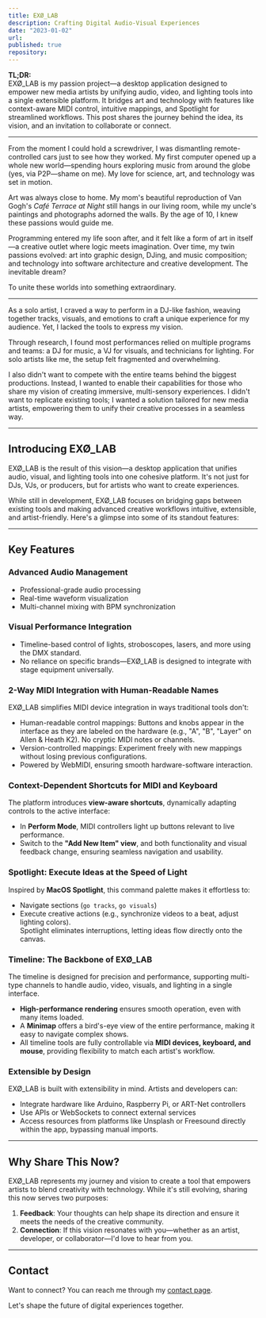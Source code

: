 ```yaml
---
title: EXØ_LAB
description: Crafting Digital Audio-Visual Experiences
date: "2023-01-02"
url: 
published: true
repository: 
---
```


**TL;DR:**  
<span className="text-brand-lime">EXØ_LAB</span> is my passion project—a desktop application designed to empower <span className="text-brand-lime">new media artists</span> by unifying audio, video, and lighting tools into a single extensible platform. It bridges <span className="text-brand-lime">art</span> and <span className="text-brand-lime">technology</span> with features like context-aware MIDI control, intuitive mappings, and Spotlight for streamlined workflows. This post shares the journey behind the idea, its vision, and an invitation to collaborate or connect.

---

From the moment I could hold a screwdriver, I was dismantling remote-controlled cars just to see how they worked. My first computer opened up a whole new world—spending hours exploring music from around the globe (yes, via P2P—shame on me). My love for science, art, and technology was set in motion. 

Art was always close to home. My mom's beautiful reproduction of Van Gogh's *Café Terrace at Night* still hangs in our living room, while my uncle's paintings and photographs adorned the walls. By the age of 10, I knew these passions would guide me.

Programming entered my life soon after, and it felt like a form of art in itself—a creative outlet where logic meets imagination. Over time, my twin passions evolved: <span className="text-brand-lime">art</span> into graphic design, DJing, and music composition; and <span className="text-brand-lime">technology</span> into software architecture and creative development. The inevitable dream?

To unite these worlds into something extraordinary.

---

As a solo artist, I craved a way to perform in a DJ-like fashion, weaving together tracks, visuals, and emotions to craft a unique experience for my audience. Yet, I lacked the tools to express my vision. 

Through research, I found most performances relied on multiple programs and teams: a DJ for music, a VJ for visuals, and technicians for lighting. For solo artists like me, the setup felt fragmented and overwhelming. 

I also didn't want to compete with the entire teams behind the biggest productions. Instead, I wanted to enable their capabilities for those who share my vision of creating immersive, multi-sensory experiences. I didn't want to replicate existing tools; I wanted a solution tailored for <span className="text-brand-lime">new media artists</span>, empowering them to unify their creative processes in a seamless way.

---

## Introducing <span className="text-brand-lime">EXØ_LAB</span>

EXØ_LAB is the result of this vision—a desktop application that unifies audio, visual, and lighting tools into one cohesive platform. It's not just for DJs, VJs, or producers, but for artists who want to create experiences.  

While still in development, EXØ_LAB focuses on bridging gaps between existing tools and making advanced creative workflows intuitive, extensible, and artist-friendly. Here's a glimpse into some of its standout features:

---

## Key Features

### Advanced Audio Management
- Professional-grade audio processing  
- Real-time waveform visualization  
- Multi-channel mixing with BPM synchronization  

### Visual Performance Integration
- Timeline-based control of lights, stroboscopes, lasers, and more using the DMX standard.  
- No reliance on specific brands—EXØ_LAB is designed to integrate with stage equipment universally.  

### 2-Way MIDI Integration with Human-Readable Names  
EXØ_LAB simplifies MIDI device integration in ways traditional tools don't:  
- Human-readable control mappings: Buttons and knobs appear in the interface as they are labeled on the hardware (e.g., "A", "B", "Layer" on Allen & Heath K2). No cryptic MIDI notes or channels.  
- Version-controlled mappings: Experiment freely with new mappings without losing previous configurations.  
- Powered by WebMIDI, ensuring smooth hardware-software interaction.

### Context-Dependent Shortcuts for MIDI and Keyboard  
The platform introduces **view-aware shortcuts**, dynamically adapting controls to the active interface:  
- In **Perform Mode**, MIDI controllers light up buttons relevant to live performance.  
- Switch to the **"Add New Item" view**, and both functionality and visual feedback change, ensuring seamless navigation and usability.  

### Spotlight: Execute Ideas at the Speed of Light  
Inspired by **MacOS Spotlight**, this command palette makes it effortless to:  
- Navigate sections (`go tracks`, `go visuals`)  
- Execute creative actions (e.g., synchronize videos to a beat, adjust lighting colors).  
Spotlight eliminates interruptions, letting ideas flow directly onto the canvas.

### Timeline: The Backbone of EXØ_LAB  
The timeline is designed for precision and performance, supporting multi-type channels to handle audio, video, visuals, and lighting in a single interface.  
- **High-performance rendering** ensures smooth operation, even with many items loaded.  
- A **Minimap** offers a bird's-eye view of the entire performance, making it easy to navigate complex shows.  
- All timeline tools are fully controllable via **MIDI devices, keyboard, and mouse**, providing flexibility to match each artist's workflow.

### Extensible by Design  
EXØ_LAB is built with extensibility in mind. Artists and developers can:  
- Integrate hardware like Arduino, Raspberry Pi, or ART-Net controllers
- Use APIs or WebSockets to connect external services
- Access resources from platforms like Unsplash or Freesound directly within the app, bypassing manual imports.

---

## Why Share This Now?  

<span className="text-brand-lime">EXØ_LAB</span> represents my journey and vision to create a tool that empowers artists to blend creativity with technology. While it's still evolving, sharing this now serves two purposes:  

1. **Feedback**: Your thoughts can help shape its direction and ensure it meets the needs of the creative community.  
2. **Connection**: If this vision resonates with you—whether as an artist, developer, or collaborator—I'd love to hear from you.  

---

## Contact  

Want to connect? You can reach me through my [contact page](/contact).  

Let's shape the future of digital experiences together.  
